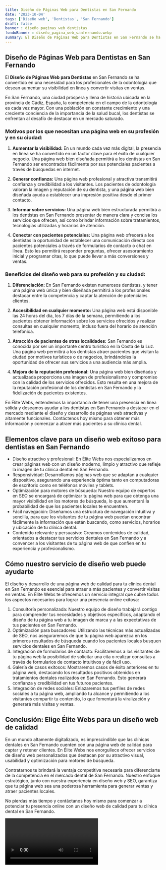 ```yaml
---
title: Diseño de Páginas Web para Dentistas en San Fernando
date: '2023-10-04'
tags: ['Diseño web', 'Dentistas', 'San Fernando']
draft: false
banner : diseño_paginas_web_dentistas
fondoBanner : diseño_pagina_web_sanfernando.webp
summary: El Diseño de Páginas Web para Dentistas en San Fernando se ha convertido en una necesidad para los profesionales de la odontología que desean aumentar su visibilidad en línea y convertir visitas en ventas. 
---
```


## Diseño de Páginas Web para Dentistas en San Fernando

El **Diseño de Páginas Web para Dentistas** en San Fernando se ha convertido en una necesidad para los profesionales de la odontología que desean aumentar su visibilidad en línea y convertir visitas en ventas. 

En San Fernando, una ciudad próspera y llena de historia ubicada en la provincia de Cádiz, España, la competencia en el campo de la odontología es cada vez mayor. Con una población en constante crecimiento y una creciente conciencia de la importancia de la salud bucal, los dentistas se enfrentan al desafío de destacar en un mercado saturado.

### Motivos por los que necesitan una página web en su profesión y en su ciudad:

1. **Aumentar la visibilidad:** En un mundo cada vez más digital, la presencia en línea se ha convertido en un factor clave para el éxito de cualquier negocio. Una página web bien diseñada permitirá a los dentistas en San Fernando ser encontrados fácilmente por sus potenciales pacientes a través de búsquedas en internet.

2. **Generar confianza:** Una página web profesional y atractiva transmitirá confianza y credibilidad a los visitantes. Los pacientes de odontología valoran la imagen y reputación de su dentista, y una página web bien diseñada ayuda a establecer una impresión positiva desde el primer contacto.

3. **Informar sobre servicios:** Una página web bien estructurada permitirá a los dentistas en San Fernando presentar de manera clara y concisa los servicios que ofrecen, así como brindar información sobre tratamientos, tecnologías utilizadas y horarios de atención.

4. **Conectar con pacientes potenciales:** Una página web ofrecerá a los dentistas la oportunidad de establecer una comunicación directa con pacientes potenciales a través de formularios de contacto o chat en línea. Esto les permitirá responder preguntas, ofrecer asesoramiento inicial y programar citas, lo que puede llevar a más conversiones y ventas.

### Beneficios del diseño web para su profesión y su ciudad:

1. **Diferenciación:** En San Fernando existen numerosos dentistas, y tener una página web única y bien diseñada permitirá a los profesionales destacar entre la competencia y captar la atención de potenciales clientes.

2. **Accesibilidad en cualquier momento:** Una página web está disponible las 24 horas del día, los 7 días de la semana, permitiendo a los pacientes obtener información sobre los servicios ofrecidos y realizar consultas en cualquier momento, incluso fuera del horario de atención telefónica.

3. **Atracción de pacientes de otras localidades:** San Fernando es conocida por ser un importante centro turístico en la Costa de la Luz. Una página web permitirá a los dentistas atraer pacientes que visitan la ciudad por motivos turísticos o de negocios, brindándoles la oportunidad de ofrecer sus servicios a una audiencia más amplia.

4. **Mejora de la reputación profesional:** Una página web bien diseñada y actualizada proporciona una imagen de profesionalismo y compromiso con la calidad de los servicios ofrecidos. Esto resulta en una mejora de la reputación profesional de los dentistas en San Fernando y la fidelización de pacientes existentes.

En Élite Webs, entendemos la importancia de tener una presencia en línea sólida y deseamos ayudar a los dentistas en San Fernando a destacar en el mercado mediante el diseño y desarrollo de páginas web atractivas y altamente funcionales. Contáctenos hoy mismo para obtener más información y comenzar a atraer más pacientes a su clínica dental.

<GifSeo />

<Cta />

## Elementos clave para un diseño web exitoso para dentistas en San Fernando

- Diseño atractivo y profesional: En Élite Webs nos especializamos en crear páginas web con un diseño moderno, limpio y atractivo que refleje la imagen de tu clínica dental en San Fernando. 
- Responsividad: Desarrollamos páginas web que se adaptan a cualquier dispositivo, asegurando una experiencia óptima tanto en computadoras de escritorio como en teléfonos móviles y tablets.
- Optimización para motores de búsqueda: Nuestro equipo de expertos en SEO se encargará de optimizar tu página web para que obtenga una mayor visibilidad en los motores de búsqueda, lo que aumentará la probabilidad de que los pacientes locales te encuentren.
- Fácil navegación: Diseñamos una estructura de navegación intuitiva y sencilla, para que los visitantes de tu página web puedan encontrar fácilmente la información que están buscando, como servicios, horarios y ubicación de tu clínica dental.
- Contenido relevante y persuasivo: Creamos contenidos de calidad, orientados a destacar tus servicios dentales en San Fernando y a convencer a los visitantes de tu página web de que confíen en tu experiencia y profesionalismo.

## Cómo nuestro servicio de diseño web puede ayudarte

El diseño y desarrollo de una página web de calidad para tu clínica dental en San Fernando es esencial para atraer a más pacientes y convertir visitas en ventas. En Élite Webs te ofrecemos un servicio integral que cubre todos los aspectos necesarios para lograr una presencia online exitosa:

1. Consultoría personalizada: Nuestro equipo de diseño trabajará contigo para comprender tus necesidades y objetivos específicos, adaptando el diseño de tu página web a tu imagen de marca y a las expectativas de tus pacientes en San Fernando.
2. Optimización para buscadores: Utilizando las técnicas más actualizadas de SEO, nos aseguraremos de que tu página web aparezca en los primeros resultados de búsqueda cuando los pacientes locales busquen servicios dentales en San Fernando.
3. Integración de formularios de contacto: Facilitaremos a los visitantes de tu página web la posibilidad de solicitar una cita o realizar consultas a través de formularios de contacto intuitivos y de fácil uso.
4. Galería de casos exitosos: Mostraremos casos de éxito anteriores en tu página web, destacando los resultados positivos obtenidos en tratamientos dentales realizados en San Fernando. Esto generará confianza y credibilidad en tus futuros pacientes.
5. Integración de redes sociales: Enlazaremos tus perfiles de redes sociales a tu página web, ampliando tu alcance y permitiendo a los visitantes compartir tu contenido, lo que fomentará la viralización y generará más visitas y ventas.

## Conclusión: Elige Élite Webs para un diseño web de calidad

En un mundo altamente digitalizado, es imprescindible que las clínicas dentales en San Fernando cuenten con una página web de calidad para captar y retener clientes. En Élite Webs nos enorgullece ofrecer servicios de diseño web personalizados que destacan por su atractivo visual, usabilidad y optimización para motores de búsqueda.

Contratarnos te brindará la ventaja competitiva necesaria para diferenciarte de la competencia en el mercado dental de San Fernando. Nuestro enfoque estratégico, junto con nuestra experiencia en diseño web y SEO, garantiza que tu página web sea una poderosa herramienta para generar ventas y atraer pacientes locales.

No pierdas más tiempo y contáctanos hoy mismo para comenzar a potenciar tu presencia online con un diseño web de calidad para tu clínica dental en San Fernando.

<Video />

<CtaBot job='Dentistas' city='San Fernando'/>

<Gmaps query='San Fernando+españa+maps' />